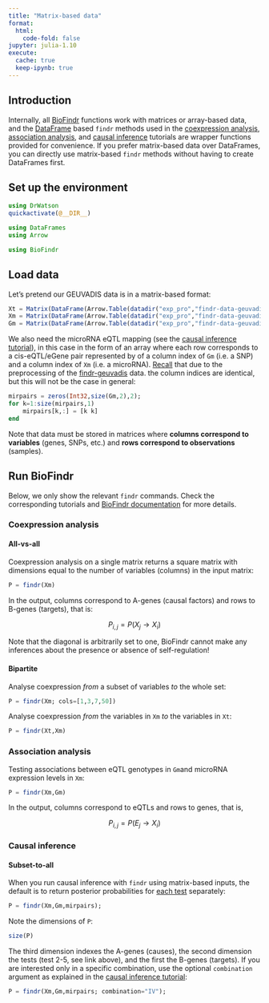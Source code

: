 ```yaml
---
title: "Matrix-based data"
format:
  html:
    code-fold: false
jupyter: julia-1.10
execute: 
  cache: true
  keep-ipynb: true
---
```

## Introduction

Internally, all [BioFindr][1] functions work with matrices or array-based data, and the [DataFrame](https://dataframes.juliadata.org/stable/) based `findr` methods used in the [coexpression analysis](coexpression.qmd), [association analysis](association.qmd), and [causal inference](causal-inference.qmd) tutorials are wrapper functions provided for convenience. If you prefer matrix-based data over DataFrames, you can directly use matrix-based `findr` methods without having to create DataFrames first.

## Set up the environment

```julia
using DrWatson
quickactivate(@__DIR__)

using DataFrames
using Arrow

using BioFindr
```

## Load data

Let's pretend our GEUVADIS data is in a matrix-based format:

```julia
Xt = Matrix(DataFrame(Arrow.Table(datadir("exp_pro","findr-data-geuvadis", "dt.arrow"))));
Xm = Matrix(DataFrame(Arrow.Table(datadir("exp_pro","findr-data-geuvadis", "dm.arrow"))));
Gm = Matrix(DataFrame(Arrow.Table(datadir("exp_pro","findr-data-geuvadis", "dgm.arrow"))));
```

We also need the microRNA eQTL mapping (see the [causal inference tutorial](causal-inference.qmd)), in this case in the form of an array where each row corresponds to a cis-eQTL/eGene pair represented by of a column index of `Gm` (i.e. a SNP) and a column index of `Xm` (i.e. a microRNA). [Recall](causal-inference.qmd) that due to the preprocessing of the [findr-geuvadis][2] data. the column indices are identical, but this will not be the case in general:

```julia
mirpairs = zeros(Int32,size(Gm,2),2);
for k=1:size(mirpairs,1)
    mirpairs[k,:] = [k k]
end
```

Note that data must be stored in matrices where **columns correspond to variables** (genes, SNPs, etc.) and **rows correspond to observations** (samples).

## Run BioFindr

Below, we only show the relevant `findr` commands. Check the corresponding tutorials and [BioFindr documentation][6] for more details. 

### Coexpression analysis

#### All-vs-all

Coexpression analysis on a single matrix returns a square matrix with dimensions equal to the number of variables (columns) in the input matrix:

```julia
P = findr(Xm)
```

In the output, columns correspond to A-genes (causal factors) and rows to B-genes (targets), that is:

$$
P_{i,j} = P(X_j \to X_i)
$$

Note that the diagonal is arbitrarily set to one, BioFindr cannot make any inferences about the presence or absence of self-regulation!

#### Bipartite

Analyse coexpression *from* a subset of variables *to* the whole set:

```julia
P = findr(Xm; cols=[1,3,7,50])
```

Analyse coexpression *from* the variables in `Xm` *to* the variables in `Xt`:

```julia
P = findr(Xt,Xm)
```

### Association analysis

Testing associations between eQTL genotypes in `Gm`and microRNA expression levels in `Xm`:

```julia
P = findr(Xm,Gm)
```

In the output, columns correspond to eQTLs and rows to genes, that is,


$$
P_{i,j} = P(E_j \to X_i)
$$

### Causal inference

#### Subset-to-all

When you run causal inference with `findr` using matrix-based inputs, the default is to return posterior probabilities for [each test](https://tmichoel.github.io/BioFindr.jl/dev/realLLR/) separately:

```julia
P = findr(Xm,Gm,mirpairs);
```

Note the dimensions of `P`:

```julia
size(P)
```

The third dimension indexes the A-genes (causes), the second dimension the tests (test 2-5, see link above), and the first the B-genes (targets). If you are interested only in a specific combination, use the optional `combination` argument as explained in the [causal inference tutorial](causal-inference.qmd):

```julia
P = findr(Xm,Gm,mirpairs; combination="IV");
```

[1]: https://github.com/tmichoel/BioFindr.jl
[2]: https://github.com/lingfeiwang/findr-data-geuvadis
[3]: https://doi.org/10.1038/nature12531
[4]: https://dataframes.juliadata.org/stable/
[5]: https://doi.org/10.1371/journal.pcbi.1005703
[6]: https://tmichoel.github.io/BioFindr.jl/dev/